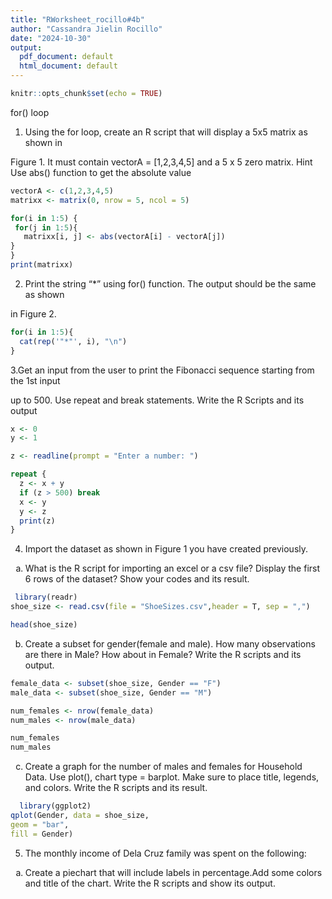 ```yaml
---
title: "RWorksheet_rocillo#4b"
author: "Cassandra Jielin Rocillo"
date: "2024-10-30"
output:
  pdf_document: default
  html_document: default
---
```


```r
knitr::opts_chunk$set(echo = TRUE)
```

for() loop

1. Using the for loop, create an R script that will display a 5x5 matrix as shown in

Figure 1. It must contain vectorA = [1,2,3,4,5] and a 5 x 5 zero matrix.
Hint Use abs() function to get the absolute value

```r
vectorA <- c(1,2,3,4,5)
matrixx <- matrix(0, nrow = 5, ncol = 5)

for(i in 1:5) {
 for(j in 1:5){
   matrixx[i, j] <- abs(vectorA[i] - vectorA[j])
}
}
print(matrixx)
```

2. Print the string "*" using for() function. The output should be the same as shown

in Figure 2.

```r
for(i in 1:5){
  cat(rep('"*"', i), "\n")
}
```

3.Get an input from the user to print the Fibonacci sequence starting from the 1st input

up to 500. Use repeat and break statements. Write the R Scripts and its output

```r
x <- 0
y <- 1

z <- readline(prompt = "Enter a number: ")

repeat {
  z <- x + y 
  if (z > 500) break
  x <- y
  y <- z
  print(z)
}
```

4. Import the dataset as shown in Figure 1 you have created previously.

a. What is the R script for importing an excel or a csv file? Display the first 6 rows of the dataset? Show your codes and its result.

```r
 library(readr)
shoe_size <- read.csv(file = "ShoeSizes.csv",header = T, sep = ",")

head(shoe_size)
```

b. Create a subset for gender(female and male). How many observations are there in Male? How about in Female? Write the R scripts and its output.

```r
female_data <- subset(shoe_size, Gender == "F")
male_data <- subset(shoe_size, Gender == "M")

num_females <- nrow(female_data)
num_males <- nrow(male_data)

num_females
num_males
```
c. Create a graph for the number of males and females for Household Data. Use plot(), chart type = barplot. Make sure to place title, legends, and colors. 
Write the R scripts and its result.

```r
  library(ggplot2)
qplot(Gender, data = shoe_size,
geom = "bar",
fill = Gender)
```

5. The monthly income of Dela Cruz family was spent on the following:
  a. Create a piechart that will include labels in percentage.Add some colors and title of the chart. Write the R scripts and show its output.
  



